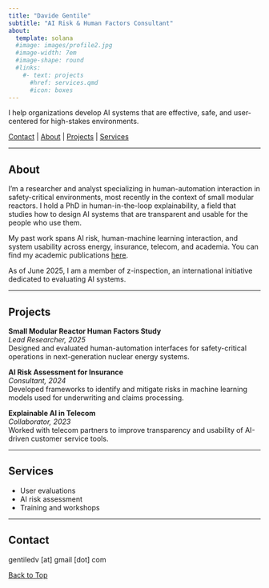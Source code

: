 ```yaml
---
title: "Davide Gentile"
subtitle: "AI Risk & Human Factors Consultant"
about:
  template: solana
  #image: images/profile2.jpg
  #image-width: 7em
  #image-shape: round
  #links:
    #- text: projects
      #href: services.qmd
      #icon: boxes
---
```

<a id="top"></a>
```{=html}
<!-- ## Davide Gentile

**Hi, welcome to my website**

I'm a researcher and analyst specializing in human-automation interaction in safety-critical environments, most recently in the context of small modular reactors. I hold a phd in human-in-the-loop explainability, a field that studies how to design AI systems that are transparent and usable for the people who use them.

My past work spans AI risk, human-machine learning interaction, and system usability across energy, insurance, telecom, and academia. You can find my academic publications [here](publications.qmd).

As of June 2025, I am a member of z-inspection, an international initiative dedicated to evaluating AI systems.

I offer consulting services in user evaluations and AI risk assessment.

Projects \| Publications \| Services \| Contact -->
```
I help organizations develop AI systems that are effective, safe, and user-centered for high-stakes environments.

[Contact](#contact) \| [About](#about) \| [Projects](#projects) \| [Services](#services)

------------------------------------------------------------------------

## About {#about}

I'm a researcher and analyst specializing in human-automation interaction in safety-critical environments, most recently in the context of small modular reactors. I hold a PhD in human-in-the-loop explainability, a field that studies how to design AI systems that are transparent and usable for the people who use them.

My past work spans AI risk, human-machine learning interaction, and system usability across energy, insurance, telecom, and academia. You can find my academic publications [here](publications.qmd).

As of June 2025, I am a member of z-inspection, an international initiative dedicated to evaluating AI systems.

------------------------------------------------------------------------

## Projects {#projects}

**Small Modular Reactor Human Factors Study**\
*Lead Researcher, 2025*\
Designed and evaluated human-automation interfaces for safety-critical operations in next-generation nuclear energy systems.

**AI Risk Assessment for Insurance**\
*Consultant, 2024*\
Developed frameworks to identify and mitigate risks in machine learning models used for underwriting and claims processing.

**Explainable AI in Telecom**\
*Collaborator, 2023*\
Worked with telecom partners to improve transparency and usability of AI-driven customer service tools.

------------------------------------------------------------------------

## Services {#services}

-   User evaluations
-   AI risk assessment
-   Training and workshops

------------------------------------------------------------------------

## Contact {#contact}

gentiledv \[at\] gmail \[dot\] com

[Back to Top](#top){.btn .btn-outline-primary}
